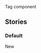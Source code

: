 
<Meta title="Components/Tag" />

<Title>Tag</Title>
<Subtitle>Tag component</Subtitle>
<MaturityScale
  category={additionalDocs['Tag'].maturityCategory}
  level={additionalDocs['Tag'].maturityLevel}
/>
<Guidance
  href={additionalDocs['Tag'].guidanceHref}
  name={additionalDocs['Tag'].guidanceName}
/>

## Stories

### Default

<Canvas>
  <Story name="Default">
    <span className="usa-label">New</span>
  </Story>
</Canvas>
